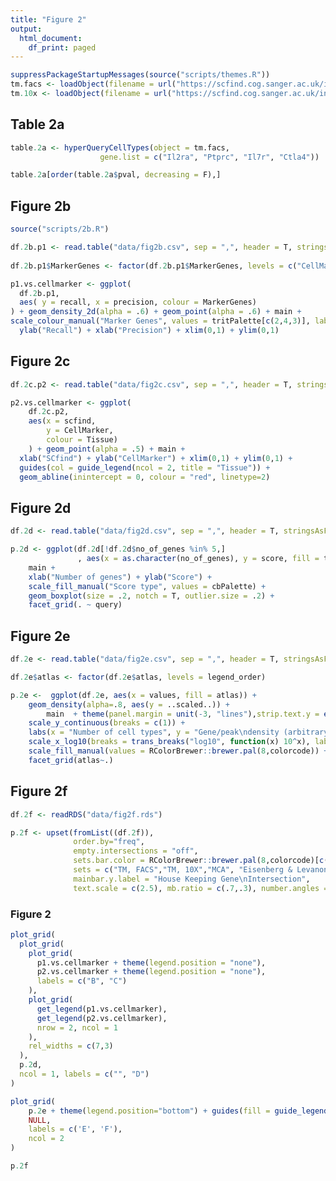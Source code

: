 ```yaml
---
title: "Figure 2"
output:
  html_document:
    df_print: paged
---
```



```r
suppressPackageStartupMessages(source("scripts/themes.R"))
tm.facs <- loadObject(filename = url("https://scfind.cog.sanger.ac.uk/indexes/tm_facs.rds"))
tm.10x <- loadObject(filename = url("https://scfind.cog.sanger.ac.uk/indexes/tm_10X.rds"))
```

## Table 2a
```r
table.2a <- hyperQueryCellTypes(object = tm.facs, 
                    gene.list = c("Il2ra", "Ptprc", "Il7r", "Ctla4"))

table.2a[order(table.2a$pval, decreasing = F),]
```


## Figure 2b
```r
source("scripts/2b.R")

df.2b.p1 <- read.table("data/fig2b.csv", sep = ",", header = T, stringsAsFactors = F)
 
df.2b.p1$MarkerGenes <- factor(df.2b.p1$MarkerGenes, levels = c("CellMarker", "Seurat", "scfind"))

p1.vs.cellmarker <- ggplot(
  df.2b.p1, 
  aes( y = recall, x = precision, colour = MarkerGenes)
) + geom_density_2d(alpha = .6) + geom_point(alpha = .6) + main + 
scale_colour_manual("Marker Genes", values = tritPalette[c(2,4,3)], labels = c("CellMarker", "Seurat", "SCfind")) +
  ylab("Recall") + xlab("Precision") + xlim(0,1) + ylim(0,1) 
```

## Figure 2c
```r
df.2c.p2 <- read.table("data/fig2c.csv", sep = ",", header = T, stringsAsFactors = F)

p2.vs.cellmarker <- ggplot(
    df.2c.p2,
    aes(x = scfind,
        y = CellMarker,
        colour = Tissue)
    ) + geom_point(alpha = .5) + main + 
  xlab("SCfind") + ylab("CellMarker") + xlim(0,1) + ylim(0,1) + 
  guides(col = guide_legend(ncol = 2, title = "Tissue")) +
  geom_abline(inintercept = 0, colour = "red", linetype=2)
```

## Figure 2d
```r
df.2d <- read.table("data/fig2d.csv", sep = ",", header = T, stringsAsFactors = F)

p.2d <- ggplot(df.2d[!df.2d$no_of_genes %in% 5,]
               , aes(x = as.character(no_of_genes), y = score, fill = type)) + 
    main + 
    xlab("Number of genes") + ylab("Score") + 
    scale_fill_manual("Score type", values = cbPalette) + 
    geom_boxplot(size = .2, notch = T, outlier.size = .2) + 
    facet_grid(. ~ query)
```

## Figure 2e
```r
df.2e <- read.table("data/fig2e.csv", sep = ",", header = T, stringsAsFactors = F)

df.2e$atlas <- factor(df.2e$atlas, levels = legend_order)

p.2e <-  ggplot(df.2e, aes(x = values, fill = atlas)) + 
    geom_density(alpha=.8, aes(y = ..scaled..)) + 
        main  + theme(panel.margin = unit(-3, "lines"),strip.text.y = element_blank() ) +
    scale_y_continuous(breaks = c(1)) +
    labs(x = "Number of cell types", y = "Gene/peak\ndensity (arbitrary)", fill = "Atlas") + 
    scale_x_log10(breaks = trans_breaks("log10", function(x) 10^x), labels = trans_format("log10", math_format(10^.x))) + 
    scale_fill_manual(values = RColorBrewer::brewer.pal(8,colorcode)) + 
    facet_grid(atlas~.)
```

## Figure 2f
```r
df.2f <- readRDS("data/fig2f.rds")

p.2f <- upset(fromList((df.2f)), 
              order.by="freq", 
              empty.intersections = "off", 
              sets.bar.color = RColorBrewer::brewer.pal(8,colorcode)[c(4:2,8)], 
              sets = c("TM, FACS","TM, 10X","MCA", "Eisenberg & Levanon" ), 
              mainbar.y.label = "House Keeping Gene\nIntersection", 
              text.scale = c(2.5), mb.ratio = c(.7,.3), number.angles = -45, scale.sets = "log10", point.size = 5, line.size = 3)
```

### Figure 2
```r
plot_grid(
  plot_grid(
    plot_grid(
      p1.vs.cellmarker + theme(legend.position = "none"),
      p2.vs.cellmarker + theme(legend.position = "none"),
      labels = c("B", "C")
    ),
    plot_grid(
      get_legend(p1.vs.cellmarker),
      get_legend(p2.vs.cellmarker), 
      nrow = 2, ncol = 1
    ),
    rel_widths = c(7,3)
  ),
  p.2d,
  ncol = 1, labels = c("", "D")
)

plot_grid(
    p.2e + theme(legend.position="bottom") + guides(fill = guide_legend(title.position = "top")),
    NULL, 
    labels = c('E', 'F'),
    ncol = 2
)
```

```r
p.2f
```
